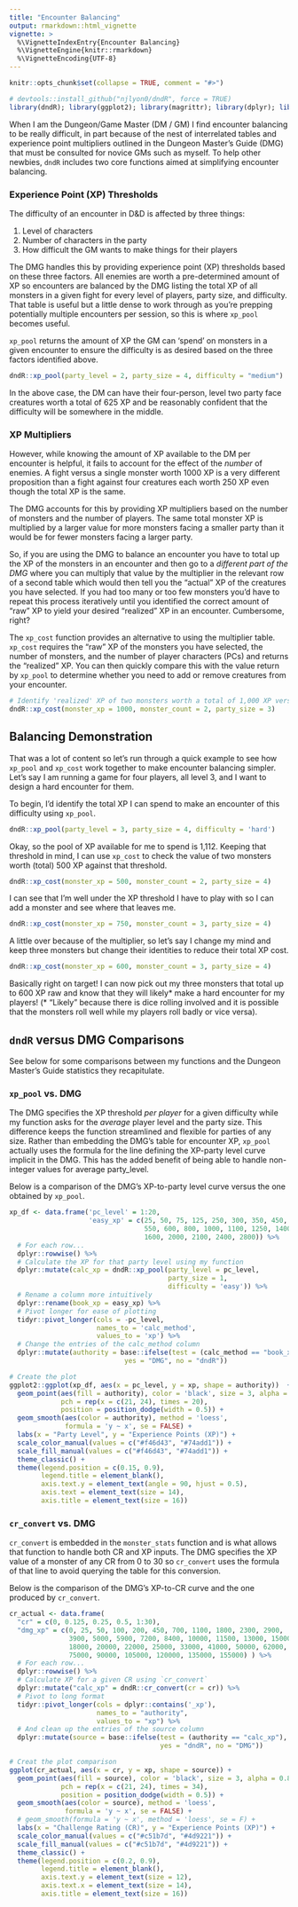 ```yaml
---
title: "Encounter Balancing"
output: rmarkdown::html_vignette
vignette: >
  %\VignetteIndexEntry{Encounter Balancing}
  %\VignetteEngine{knitr::rmarkdown}
  %\VignetteEncoding{UTF-8}
---
```


```r
knitr::opts_chunk$set(collapse = TRUE, comment = "#>")
```

```r
# devtools::install_github("njlyon0/dndR", force = TRUE)
library(dndR); library(ggplot2); library(magrittr); library(dplyr); library(tidyr)
```

When I am the Dungeon/Game Master (DM / GM) I find encounter balancing to be really difficult, in part because of the nest of interrelated tables and experience point multipliers outlined in the Dungeon Master's Guide (DMG) that must be consulted for novice GMs such as myself. To help other newbies, `dndR` includes two core functions aimed at simplifying encounter balancing.

### Experience Point (XP) Thresholds

The difficulty of an encounter in D&D is affected by three things:

1. Level of characters
2. Number of characters in the party
3. How difficult the GM wants to make things for their players

The DMG handles this by providing experience point (XP) thresholds based on these three factors. All enemies are worth a pre-determined amount of XP so encounters are balanced by the DMG listing the total XP of all monsters in a given fight for every level of players, party size, and difficulty. That table is useful but a little dense to work through as you're prepping potentially multiple encounters per session, so this is where `xp_pool` becomes useful.

`xp_pool` returns the amount of XP the GM can 'spend' on monsters in a given encounter to ensure the difficulty is as desired based on the three factors identified above.

```r
dndR::xp_pool(party_level = 2, party_size = 4, difficulty = "medium")
```

In the above case, the DM can have their four-person, level two party face creatures worth a total of 625 XP and be reasonably confident that the difficulty will be somewhere in the middle.

### XP Multipliers

However, while knowing the amount of XP available to the DM per encounter is helpful, it fails to account for the effect of the *number* of enemies. A fight versus a single monster worth 1000 XP is a very different proposition than a fight against four creatures each worth 250 XP even though the total XP is the same.

The DMG accounts for this by providing XP multipliers based on the number of monsters and the number of players. The same total monster XP is multiplied by a larger value for more monsters facing a smaller party than it would be for fewer monsters facing a larger party.

So, if you are using the DMG to balance an encounter you have to total up the XP of the monsters in an encounter and then go to a _different part of the DMG_ where you can multiply that value by the multiplier in the relevant row of a second table which would then tell you the "actual" XP of the creatures you have selected. If you had too many or too few monsters you'd have to repeat this process iteratively until you identified the correct amount of "raw" XP to yield your desired "realized" XP in an encounter. Cumbersome, right?

The `xp_cost` function provides an alternative to using the multiplier table. `xp_cost` requires the "raw" XP of the monsters you have selected, the number of monsters, and the number of player characters (PCs) and returns the "realized" XP. You can then quickly compare this with the value return by `xp_pool` to determine whether you need to add or remove creatures from your encounter.

```r
# Identify 'realized' XP of two monsters worth a total of 1,000 XP versus a 3-player party
dndR::xp_cost(monster_xp = 1000, monster_count = 2, party_size = 3)
```

## Balancing Demonstration

That was a lot of content so let's run through a quick example to see how `xp_pool` and `xp_cost` work together to make encounter balancing simpler. Let's say I am running a game for four players, all level 3, and I want to design a hard encounter for them.

To begin, I'd identify the total XP I can spend to make an encounter of this difficulty using `xp_pool`.

```r
dndR::xp_pool(party_level = 3, party_size = 4, difficulty = 'hard')
```

Okay, so the pool of XP available for me to spend is 1,112. Keeping that threshold in mind, I can use `xp_cost` to check the value of two monsters worth (total) 500 XP against that threshold.

```r
dndR::xp_cost(monster_xp = 500, monster_count = 2, party_size = 4)
```

I can see that I'm well under the XP threshold I have to play with so I can add a monster and see where that leaves me.

```r
dndR::xp_cost(monster_xp = 750, monster_count = 3, party_size = 4)
```

A little over because of the multiplier, so let's say I change my mind and keep three monsters but change their identities to reduce their total XP cost.

```r
dndR::xp_cost(monster_xp = 600, monster_count = 3, party_size = 4)
```

Basically right on target! I can now pick out my three monsters that total up to 600 XP raw and know that they will likely* make a hard encounter for my players! (* "Likely" because there is dice rolling involved and it is possible that the monsters roll well while my players roll badly or vice versa).

## `dndR` versus DMG Comparisons

See below for some comparisons between my functions and the Dungeon Master's Guide statistics they recapitulate.

### `xp_pool` vs. DMG

The DMG specifies the XP threshold *per player* for a given difficulty while my function asks for the *average* player level and the party size. This difference keeps the function streamlined and flexible for parties of any size. Rather than embedding the DMG's table for encounter XP, `xp_pool` actually uses the formula for the line defining the XP-party level curve implicit in the DMG. This has the added benefit of being able to handle non-integer values for average party_level. 

Below is a comparison of the DMG's XP-to-party level curve versus the one obtained by `xp_pool`.

```r
xp_df <- data.frame('pc_level' = 1:20,
                    'easy_xp' = c(25, 50, 75, 125, 250, 300, 350, 450,
                                  550, 600, 800, 1000, 1100, 1250, 1400, 
                                  1600, 2000, 2100, 2400, 2800)) %>%
  # For each row...
  dplyr::rowwise() %>%
  # Calculate the XP for that party level using my function
  dplyr::mutate(calc_xp = dndR::xp_pool(party_level = pc_level,
                                        party_size = 1,
                                        difficulty = 'easy')) %>%
  # Rename a column more intuitively
  dplyr::rename(book_xp = easy_xp) %>%
  # Pivot longer for ease of plotting
  tidyr::pivot_longer(cols = -pc_level, 
                      names_to = 'calc_method',
                      values_to = 'xp') %>%
  # Change the entries of the calc_method column
  dplyr::mutate(authority = base::ifelse(test = (calc_method == "book_xp"),
                             yes = "DMG", no = "dndR"))

# Create the plot
ggplot2::ggplot(xp_df, aes(x = pc_level, y = xp, shape = authority))  +
  geom_point(aes(fill = authority), color = 'black', size = 3, alpha = 0.8,
             pch = rep(x = c(21, 24), times = 20),
             position = position_dodge(width = 0.5)) +
  geom_smooth(aes(color = authority), method = 'loess',
              formula = 'y ~ x', se = FALSE) +
  labs(x = "Party Level", y = "Experience Points (XP)") +
  scale_color_manual(values = c("#f46d43", "#74add1")) +
  scale_fill_manual(values = c("#f46d43", "#74add1")) +
  theme_classic() +
  theme(legend.position = c(0.15, 0.9),
        legend.title = element_blank(),
        axis.text.y = element_text(angle = 90, hjust = 0.5),
        axis.text = element_text(size = 14),
        axis.title = element_text(size = 16))
```

### `cr_convert` vs. DMG

`cr_convert` is embedded in the `monster_stats` function and is what allows that function to handle both CR and XP inputs. The DMG specifies the XP value of a monster of any CR from 0 to 30 so `cr_convert` uses the formula of that line to avoid querying the table for this conversion.

Below is the comparison of the DMG's XP-to-CR curve and the one produced by `cr_convert`.

```r
cr_actual <- data.frame(
  "cr" = c(0, 0.125, 0.25, 0.5, 1:30),
  "dmg_xp" = c(0, 25, 50, 100, 200, 450, 700, 1100, 1800, 2300, 2900,
               3900, 5000, 5900, 7200, 8400, 10000, 11500, 13000, 15000,
               18000, 20000, 22000, 25000, 33000, 41000, 50000, 62000,
               75000, 90000, 105000, 120000, 135000, 155000) ) %>%
  # For each row...
  dplyr::rowwise() %>%
  # Calculate XP for a given CR using `cr_convert`
  dplyr::mutate("calc_xp" = dndR::cr_convert(cr = cr)) %>%
  # Pivot to long format
  tidyr::pivot_longer(cols = dplyr::contains('_xp'),
                      names_to = "authority",
                      values_to = "xp") %>%
  # And clean up the entries of the source column
  dplyr::mutate(source = base::ifelse(test = (authority == "calc_xp"),
                                      yes = "dndR", no = "DMG"))

# Creat the plot comparison
ggplot(cr_actual, aes(x = cr, y = xp, shape = source)) +
  geom_point(aes(fill = source), color = 'black', size = 3, alpha = 0.8,
             pch = rep(x = c(21, 24), times = 34),
             position = position_dodge(width = 0.5)) +
  geom_smooth(aes(color = source), method = 'loess',
              formula = 'y ~ x', se = FALSE) +
  # geom_smooth(formula = 'y ~ x', method = 'loess', se = F) +
  labs(x = "Challenge Rating (CR)", y = "Experience Points (XP)") +
  scale_color_manual(values = c("#c51b7d", "#4d9221")) +
  scale_fill_manual(values = c("#c51b7d", "#4d9221")) +
  theme_classic() +
  theme(legend.position = c(0.2, 0.9),
        legend.title = element_blank(),
        axis.text.y = element_text(size = 12),
        axis.text.x = element_text(size = 14),
        axis.title = element_text(size = 16))
```
